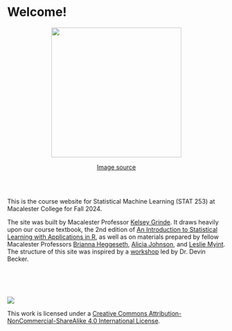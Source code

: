 # Welcome! {.unnumbered}

<center>
<img src="images/blackbox.png" width="300">

[Image source](https://www.maxpixel.net/static/photo/1x/Cardboard-Box-Black-Box-Three-Dimensional-Container-310220.png)
</center>

<br>
<br>

This is the course website for Statistical Machine Learning (STAT 253) at Macalester College for Fall 2024.

The site was built by Macalester Professor [Kelsey Grinde](https://kegrinde.github.io).
It draws heavily upon our course textbook, the 2nd edition of [An Introduction to Statistical Learning with Applications in R](https://hastie.su.domains/ISLR2/ISLRv2_corrected_June_2023.pdf.download.html), 
as well as on materials prepared by fellow Macalester Professors [Brianna Heggeseth](https://bcheggeseth.github.io), 
[Alicia Johnson](https://ajohns24.github.io), and [Leslie Myint](https://lmyint.github.io). 
The structure of this site was inspired by a [workshop](https://github.com/DB7-CourseNotes/QuorseNotes/tree/main) led by Dr. Devin Becker.





<br>
<br>
<br>

![](images/cc_license_button.png)

This work is licensed under a [Creative Commons Attribution-NonCommercial-ShareAlike 4.0 International License](https://creativecommons.org/licenses/by-nc-sa/4.0/).
